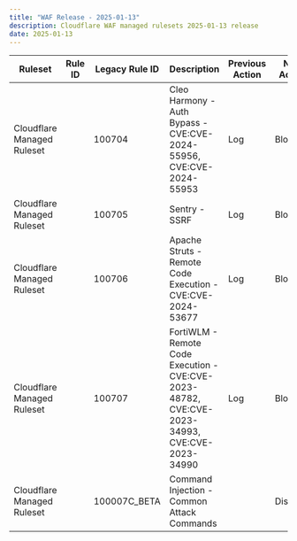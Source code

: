 ```yaml
---
title: "WAF Release - 2025-01-13"
description: Cloudflare WAF managed rulesets 2025-01-13 release
date: 2025-01-13
---
```



<table style="width: 100%">
	<thead>
		<tr>
			<th>Ruleset</th>
			<th>Rule ID</th>
			<th>Legacy Rule ID</th>
			<th>Description</th>
			<th>Previous Action</th>
			<th>New Action</th>
			<th>Comments</th>
		</tr>
	</thead>
	<tbody>
		<tr>
			<td>Cloudflare Managed Ruleset</td>
			<td>
				<RuleID id="6e0bfbe4b9c6454c8bd7bd24f49e5840" />
			</td>
			<td>100704</td>
			<td>
				Cleo Harmony - Auth Bypass - CVE:CVE-2024-55956, CVE:CVE-2024-55953
			</td>
			<td>Log</td>
			<td>Block</td>
			<td>New Detection</td>
		</tr>
		<tr>
			<td>Cloudflare Managed Ruleset</td>
			<td>
				<RuleID id="c993997b7d904a9e89448fe6a6d43bc2" />
			</td>
			<td>100705</td>
			<td>Sentry - SSRF</td>
			<td>Log</td>
			<td>Block</td>
			<td>New Detection</td>
		</tr>
		<tr>
			<td>Cloudflare Managed Ruleset</td>
			<td>
				<RuleID id="f40ce742be534ba19d610961ce6311bb" />
			</td>
			<td>100706</td>
			<td>Apache Struts - Remote Code Execution - CVE:CVE-2024-53677</td>
			<td>Log</td>
			<td>Block</td>
			<td>New Detection</td>
		</tr>
		<tr>
			<td>Cloudflare Managed Ruleset</td>
			<td>
				<RuleID id="67ac639a845c482d948b465b2233da1f" />
			</td>
			<td>100707</td>
			<td>
				FortiWLM - Remote Code Execution - CVE:CVE-2023-48782,
				CVE:CVE-2023-34993, CVE:CVE-2023-34990
			</td>
			<td>Log</td>
			<td>Block</td>
			<td>New Detection</td>
		</tr>
		<tr>
			<td>Cloudflare Managed Ruleset</td>
			<td>
				<RuleID id="870cca2b874d41738019d4c3e31d972a" />
			</td>
			<td>100007C_BETA</td>
			<td>Command Injection - Common Attack Commands</td>
			<td></td>
			<td>Disabled</td>
			<td></td>
		</tr>
	</tbody>
</table>
